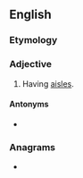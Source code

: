==English==

===Etymology===
{{suffix|en|aisle|ed}}

===Adjective===
{{en-adj|-}}

# Having [[aisle]]s.
#: {{ux|en|The warehouse was '''aisled''' with rows of stacked boxes.}}

====Antonyms====
* {{l|en|unaisled}}

===Anagrams===
* {{anagrams|en|a=adeils|deasil|ideals|ladies|ladies'|sailed|sideal}}